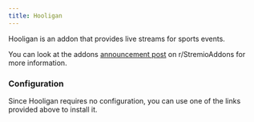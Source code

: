 ```yaml
---
title: Hooligan
---
```




<StremioAddonButtons id="hooligan" manifest="https://docker-hooligan.onrender.com/manifest.json" configurable={true} configurationRequired={false} configureAtBase={true}/> 


Hooligan is an addon that provides live streams for sports events. 

You can look at the addons [announcement post](https://www.reddit.com/r/StremioAddons/comments/1f0vjc8/new_addon_hooligan_v0015_beta_formula1_soccer_mlb/) on r/StremioAddons for more information.

<h3>Configuration</h3>

Since Hooligan requires no configuration, you can use one of the links provided above to install it.
